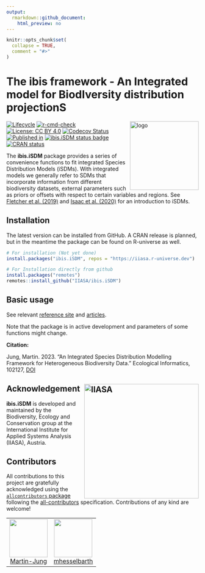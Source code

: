 ```yaml
---
output:
  rmarkdown::github_document:
    html_preview: no
---
```


<!-- README.md is generated from README.Rmd. Please use this file for any edits -->

```r
knitr::opts_chunk$set(
  collapse = TRUE,
  comment = "#>"
)
```

# The ibis framework - An **I**ntegrated model for **B**iod**I**versity distribution projection**S**

<img align="right" src="man/figures/logo.png" alt="logo" width="180" height = "180">

<!-- https://shields.io/  For Badges later -->
<!-- badges: start -->
[![Lifecycle](https://img.shields.io/badge/lifecycle-experimental-orange.svg)](https://lifecycle.r-lib.org/articles/stages.html#experimental)
[![r-cmd-check](https://github.com/iiasa/ibis.iSDM/actions/workflows/R-CMD-check.yaml/badge.svg)](https://github.com/iiasa/ibis.iSDM/actions/workflows/R-CMD-check.yaml)
[![License: CC BY 4.0](https://img.shields.io/badge/license-CC BY 4.0-blue.svg)](https://creativecommons.org/licenses/by/4.0/)
[![Codecov Status](https://codecov.io/gh/iiasa/ibis.iSDM/branch/master/graph/badge.svg)](https://app.codecov.io/gh/iiasa/ibis.iSDM?branch=master)
[![Published in](https://img.shields.io/badge/Ecological_Informatics-green?style=plastic&label=Published%20in&link=https%3A%2F%2Fdoi.org%2F10.1016%2Fj.ecoinf.2023.102127)](https://doi.org/10.1016/j.ecoinf.2023.102127)
[![ibis.iSDM status badge](https://iiasa.r-universe.dev/badges/ibis.iSDM)](https://iiasa.r-universe.dev/ibis.iSDM)
[![CRAN status](https://www.r-pkg.org/badges/version/ibis.iSDM)](https://CRAN.R-project.org/package=ibis.iSDM)
<!-- badges: end -->
  
The **ibis.iSDM** package provides a series of convenience functions to fit integrated Species Distribution Models (iSDMs). With integrated models we generally refer to SDMs that incorporate information from different biodiversity datasets, external parameters such as priors or offsets with respect to certain variables and regions. See [Fletcher et al. (2019)](https://doi.org/10.1002/ecy.2710) and [Isaac et al. (2020)](https://linkinghub.elsevier.com/retrieve/pii/S0169534719302551) for an introduction to iSDMs.

## Installation

The latest version can be installed from GitHub. A CRAN release is planned, but 
in the meantime the package can be found on R-universe as well.

```r
# For installation (Not yet done)
install.packages("ibis.iSDM", repos = "https://iiasa.r-universe.dev")

# For Installation directly from github
install.packages("remotes")
remotes::install_github("IIASA/ibis.iSDM")
```

## Basic usage

See relevant [reference site](https://iiasa.github.io/ibis.iSDM/) and [articles](https://iiasa.github.io/ibis.iSDM/articles/01_train_simple_model.html).

Note that the package is in active development and parameters of some functions might change.

**Citation:**

Jung, Martin. 2023. “An Integrated Species Distribution Modelling Framework for Heterogeneous Biodiversity Data.” Ecological Informatics, 102127, [DOI](https://doi.org/10.1016/j.ecoinf.2023.102127)


## Acknowledgement <a href="https://iiasa.ac.at"><img src="man/figures/iiasa_logo_blue.png" alt="IIASA" align="right" width="300"/></a>

**ibis.iSDM** is developed and maintained by the Biodiversity, Ecology and Conservation group at the International Institute for Applied Systems Analysis (IIASA), Austria.

## Contributors

<!-- ALL-CONTRIBUTORS-LIST:START - Do not remove or modify this section -->
<!-- prettier-ignore-start -->
<!-- markdownlint-disable -->

All contributions to this project are gratefully acknowledged using the [`allcontributors` package](https://github.com/ropenscilabs/allcontributors) following the [all-contributors](https://allcontributors.org) specification. Contributions of any kind are welcome!

<table>

<tr>
<td align="center">
<a href="https://github.com/Martin-Jung">
<img src="https://avatars.githubusercontent.com/u/3788377?v=4" width="100px;" alt=""/>
</a><br>
<a href="https://github.com/iiasa/ibis.iSDM/commits?author=Martin-Jung">Martin-Jung</a>
</td>
<td align="center">
<a href="https://github.com/mhesselbarth">
<img src="https://avatars.githubusercontent.com/u/29225293?v=4" width="100px;" alt=""/>
</a><br>
<a href="https://github.com/iiasa/ibis.iSDM/commits?author=mhesselbarth">mhesselbarth</a>
</td>
</tr>

</table>

<!-- markdownlint-enable -->
<!-- prettier-ignore-end -->
<!-- ALL-CONTRIBUTORS-LIST:END -->

